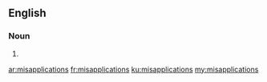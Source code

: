 ==English==

===Noun===
{{head|en|plural}}

# {{plural of|misapplication|lang=en|nocat=1}}

[[ar:misapplications]]
[[fr:misapplications]]
[[ku:misapplications]]
[[my:misapplications]]